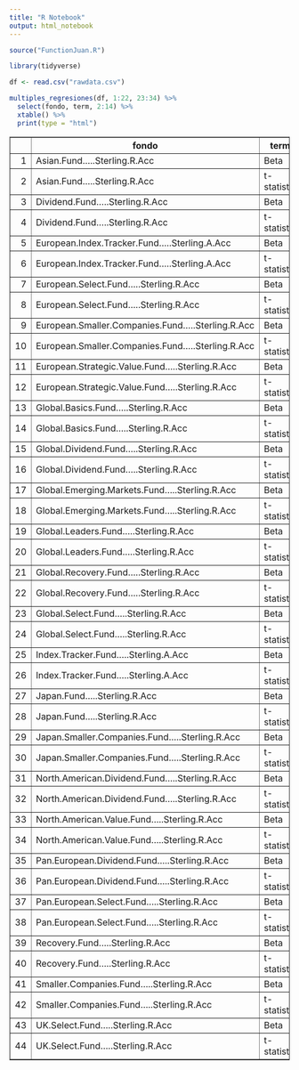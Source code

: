 ```yaml
---
title: "R Notebook"
output: html_notebook
---
```


```r
source("FunctionJuan.R")
```

```r
library(tidyverse)

df <- read.csv("rawdata.csv")

multiples_regresiones(df, 1:22, 23:34) %>%
  select(fondo, term, 2:14) %>%
  xtable() %>%
  print(type = "html")
```

<table border=1>
<tr> <th>  </th> <th> fondo </th> <th> term </th> <th> (Intercept) </th> <th> Asian.Index.in.GBP </th> <th> Europe.Dividend.Index.in.GBP </th> <th> Europe.Index.in.GBP </th> <th> FTSE.ASX.Index.in.GBP </th> <th> FTSE.Dividend.Index.in.GBP </th> <th> FTSE.Small.Cap.Index.in.GBP </th> <th> Japan.Index.in.GBP </th> <th> Japan.Index.Smaller.Companies.in.GBP </th> <th> SPXTR.Dividend.Index.in.GBP </th> <th> SPXTR.Index.in.GBP </th> <th> World.Emerging.Markets.in.GBP </th> <th> World.Index.in.GBP </th>  </tr>
  <tr> <td align="right"> 1 </td> <td> Asian.Fund.....Sterling.R.Acc </td> <td> Beta </td> <td align="right"> -0.00 </td> <td align="right"> 0.74 </td> <td align="right"> -0.04 </td> <td align="right"> -0.04 </td> <td align="right"> -0.03 </td> <td align="right"> 0.04 </td> <td align="right"> 0.07 </td> <td align="right"> 0.11 </td> <td align="right"> -0.07 </td> <td align="right"> -0.04 </td> <td align="right"> 0.07 </td> <td align="right"> 0.16 </td> <td align="right"> -0.01 </td> </tr>
  <tr> <td align="right"> 2 </td> <td> Asian.Fund.....Sterling.R.Acc </td> <td> t-statistic </td> <td align="right"> -1.04 </td> <td align="right"> 12.57 </td> <td align="right"> -0.67 </td> <td align="right"> -0.89 </td> <td align="right"> -0.50 </td> <td align="right"> 0.90 </td> <td align="right"> 1.61 </td> <td align="right"> 2.56 </td> <td align="right"> -1.67 </td> <td align="right"> -0.82 </td> <td align="right"> 0.78 </td> <td align="right"> 2.85 </td> <td align="right"> -0.11 </td> </tr>
  <tr> <td align="right"> 3 </td> <td> Dividend.Fund.....Sterling.R.Acc </td> <td> Beta </td> <td align="right"> -0.00 </td> <td align="right"> 0.17 </td> <td align="right"> 0.03 </td> <td align="right"> -0.01 </td> <td align="right"> 0.69 </td> <td align="right"> 0.02 </td> <td align="right"> 0.16 </td> <td align="right"> -0.08 </td> <td align="right"> 0.07 </td> <td align="right"> -0.07 </td> <td align="right"> 0.08 </td> <td align="right"> -0.11 </td> <td align="right"> -0.02 </td> </tr>
  <tr> <td align="right"> 4 </td> <td> Dividend.Fund.....Sterling.R.Acc </td> <td> t-statistic </td> <td align="right"> -1.51 </td> <td align="right"> 3.17 </td> <td align="right"> 0.46 </td> <td align="right"> -0.31 </td> <td align="right"> 11.39 </td> <td align="right"> 0.42 </td> <td align="right"> 3.95 </td> <td align="right"> -2.06 </td> <td align="right"> 2.03 </td> <td align="right"> -1.63 </td> <td align="right"> 1.09 </td> <td align="right"> -2.28 </td> <td align="right"> -0.19 </td> </tr>
  <tr> <td align="right"> 5 </td> <td> European.Index.Tracker.Fund.....Sterling.A.Acc </td> <td> Beta </td> <td align="right"> -0.00 </td> <td align="right"> 0.41 </td> <td align="right"> 0.02 </td> <td align="right"> 0.81 </td> <td align="right"> -0.03 </td> <td align="right"> -0.06 </td> <td align="right"> 0.17 </td> <td align="right"> 0.22 </td> <td align="right"> -0.10 </td> <td align="right"> -0.00 </td> <td align="right"> -0.24 </td> <td align="right"> -0.20 </td> <td align="right"> 0.04 </td> </tr>
  <tr> <td align="right"> 6 </td> <td> European.Index.Tracker.Fund.....Sterling.A.Acc </td> <td> t-statistic </td> <td align="right"> -1.23 </td> <td align="right"> 6.72 </td> <td align="right"> 0.29 </td> <td align="right"> 16.00 </td> <td align="right"> -0.43 </td> <td align="right"> -1.15 </td> <td align="right"> 3.67 </td> <td align="right"> 4.76 </td> <td align="right"> -2.32 </td> <td align="right"> -0.07 </td> <td align="right"> -2.70 </td> <td align="right"> -3.46 </td> <td align="right"> 0.32 </td> </tr>
  <tr> <td align="right"> 7 </td> <td> European.Select.Fund.....Sterling.R.Acc </td> <td> Beta </td> <td align="right"> -0.00 </td> <td align="right"> 0.05 </td> <td align="right"> 0.02 </td> <td align="right"> 0.68 </td> <td align="right"> -0.03 </td> <td align="right"> -0.05 </td> <td align="right"> 0.16 </td> <td align="right"> 0.08 </td> <td align="right"> -0.05 </td> <td align="right"> -0.08 </td> <td align="right"> 0.02 </td> <td align="right"> -0.04 </td> <td align="right"> 0.16 </td> </tr>
  <tr> <td align="right"> 8 </td> <td> European.Select.Fund.....Sterling.R.Acc </td> <td> t-statistic </td> <td align="right"> -1.00 </td> <td align="right"> 0.86 </td> <td align="right"> 0.30 </td> <td align="right"> 13.43 </td> <td align="right"> -0.41 </td> <td align="right"> -0.97 </td> <td align="right"> 3.49 </td> <td align="right"> 1.75 </td> <td align="right"> -1.25 </td> <td align="right"> -1.64 </td> <td align="right"> 0.21 </td> <td align="right"> -0.63 </td> <td align="right"> 1.17 </td> </tr>
  <tr> <td align="right"> 9 </td> <td> European.Smaller.Companies.Fund.....Sterling.R.Acc </td> <td> Beta </td> <td align="right"> 0.00 </td> <td align="right"> 0.14 </td> <td align="right"> -0.06 </td> <td align="right"> 0.59 </td> <td align="right"> 0.02 </td> <td align="right"> -0.08 </td> <td align="right"> 0.51 </td> <td align="right"> -0.09 </td> <td align="right"> 0.03 </td> <td align="right"> -0.18 </td> <td align="right"> -0.08 </td> <td align="right"> -0.03 </td> <td align="right"> 0.23 </td> </tr>
  <tr> <td align="right"> 10 </td> <td> European.Smaller.Companies.Fund.....Sterling.R.Acc </td> <td> t-statistic </td> <td align="right"> 0.82 </td> <td align="right"> 1.62 </td> <td align="right"> -0.65 </td> <td align="right"> 8.20 </td> <td align="right"> 0.17 </td> <td align="right"> -1.14 </td> <td align="right"> 7.73 </td> <td align="right"> -1.38 </td> <td align="right"> 0.45 </td> <td align="right"> -2.61 </td> <td align="right"> -0.66 </td> <td align="right"> -0.42 </td> <td align="right"> 1.20 </td> </tr>
  <tr> <td align="right"> 11 </td> <td> European.Strategic.Value.Fund.....Sterling.R.Acc </td> <td> Beta </td> <td align="right"> -0.00 </td> <td align="right"> 0.10 </td> <td align="right"> -0.08 </td> <td align="right"> 0.57 </td> <td align="right"> 0.14 </td> <td align="right"> 0.12 </td> <td align="right"> 0.07 </td> <td align="right"> 0.11 </td> <td align="right"> -0.06 </td> <td align="right"> -0.05 </td> <td align="right"> 0.07 </td> <td align="right"> -0.03 </td> <td align="right"> -0.09 </td> </tr>
  <tr> <td align="right"> 12 </td> <td> European.Strategic.Value.Fund.....Sterling.R.Acc </td> <td> t-statistic </td> <td align="right"> -1.18 </td> <td align="right"> 1.72 </td> <td align="right"> -1.32 </td> <td align="right"> 12.01 </td> <td align="right"> 2.23 </td> <td align="right"> 2.63 </td> <td align="right"> 1.55 </td> <td align="right"> 2.52 </td> <td align="right"> -1.43 </td> <td align="right"> -1.06 </td> <td align="right"> 0.88 </td> <td align="right"> -0.56 </td> <td align="right"> -0.71 </td> </tr>
  <tr> <td align="right"> 13 </td> <td> Global.Basics.Fund.....Sterling.R.Acc </td> <td> Beta </td> <td align="right"> -0.00 </td> <td align="right"> 0.44 </td> <td align="right"> 0.11 </td> <td align="right"> -0.03 </td> <td align="right"> 0.09 </td> <td align="right"> -0.10 </td> <td align="right"> 0.24 </td> <td align="right"> 0.08 </td> <td align="right"> -0.02 </td> <td align="right"> -0.13 </td> <td align="right"> -0.21 </td> <td align="right"> -0.10 </td> <td align="right"> 0.64 </td> </tr>
  <tr> <td align="right"> 14 </td> <td> Global.Basics.Fund.....Sterling.R.Acc </td> <td> t-statistic </td> <td align="right"> -2.07 </td> <td align="right"> 5.94 </td> <td align="right"> 1.31 </td> <td align="right"> -0.50 </td> <td align="right"> 1.11 </td> <td align="right"> -1.55 </td> <td align="right"> 4.25 </td> <td align="right"> 1.39 </td> <td align="right"> -0.48 </td> <td align="right"> -2.25 </td> <td align="right"> -1.92 </td> <td align="right"> -1.35 </td> <td align="right"> 3.88 </td> </tr>
  <tr> <td align="right"> 15 </td> <td> Global.Dividend.Fund.....Sterling.R.Acc </td> <td> Beta </td> <td align="right"> -0.00 </td> <td align="right"> 0.26 </td> <td align="right"> 0.09 </td> <td align="right"> 0.05 </td> <td align="right"> 0.07 </td> <td align="right"> -0.01 </td> <td align="right"> 0.11 </td> <td align="right"> 0.04 </td> <td align="right"> 0.02 </td> <td align="right"> 0.06 </td> <td align="right"> 0.04 </td> <td align="right"> -0.12 </td> <td align="right"> 0.35 </td> </tr>
  <tr> <td align="right"> 16 </td> <td> Global.Dividend.Fund.....Sterling.R.Acc </td> <td> t-statistic </td> <td align="right"> -1.57 </td> <td align="right"> 3.94 </td> <td align="right"> 1.29 </td> <td align="right"> 0.89 </td> <td align="right"> 0.91 </td> <td align="right"> -0.17 </td> <td align="right"> 2.12 </td> <td align="right"> 0.87 </td> <td align="right"> 0.51 </td> <td align="right"> 1.20 </td> <td align="right"> 0.46 </td> <td align="right"> -1.91 </td> <td align="right"> 2.41 </td> </tr>
  <tr> <td align="right"> 17 </td> <td> Global.Emerging.Markets.Fund.....Sterling.R.Acc </td> <td> Beta </td> <td align="right"> -0.00 </td> <td align="right"> 0.14 </td> <td align="right"> 0.02 </td> <td align="right"> -0.03 </td> <td align="right"> -0.05 </td> <td align="right"> 0.05 </td> <td align="right"> 0.03 </td> <td align="right"> 0.09 </td> <td align="right"> -0.07 </td> <td align="right"> -0.02 </td> <td align="right"> -0.07 </td> <td align="right"> 0.80 </td> <td align="right"> 0.01 </td> </tr>
  <tr> <td align="right"> 18 </td> <td> Global.Emerging.Markets.Fund.....Sterling.R.Acc </td> <td> t-statistic </td> <td align="right"> -0.27 </td> <td align="right"> 2.37 </td> <td align="right"> 0.25 </td> <td align="right"> -0.65 </td> <td align="right"> -0.65 </td> <td align="right"> 0.95 </td> <td align="right"> 0.72 </td> <td align="right"> 1.93 </td> <td align="right"> -1.55 </td> <td align="right"> -0.34 </td> <td align="right"> -0.83 </td> <td align="right"> 13.83 </td> <td align="right"> 0.09 </td> </tr>
  <tr> <td align="right"> 19 </td> <td> Global.Leaders.Fund.....Sterling.R.Acc </td> <td> Beta </td> <td align="right"> -0.00 </td> <td align="right"> 0.20 </td> <td align="right"> 0.01 </td> <td align="right"> 0.10 </td> <td align="right"> 0.01 </td> <td align="right"> 0.02 </td> <td align="right"> 0.11 </td> <td align="right"> 0.10 </td> <td align="right"> 0.04 </td> <td align="right"> -0.03 </td> <td align="right"> 0.19 </td> <td align="right"> -0.09 </td> <td align="right"> 0.34 </td> </tr>
  <tr> <td align="right"> 20 </td> <td> Global.Leaders.Fund.....Sterling.R.Acc </td> <td> t-statistic </td> <td align="right"> -1.78 </td> <td align="right"> 3.20 </td> <td align="right"> 0.11 </td> <td align="right"> 1.88 </td> <td align="right"> 0.12 </td> <td align="right"> 0.45 </td> <td align="right"> 2.21 </td> <td align="right"> 2.15 </td> <td align="right"> 1.01 </td> <td align="right"> -0.51 </td> <td align="right"> 2.05 </td> <td align="right"> -1.52 </td> <td align="right"> 2.36 </td> </tr>
  <tr> <td align="right"> 21 </td> <td> Global.Recovery.Fund.....Sterling.R.Acc </td> <td> Beta </td> <td align="right"> -0.00 </td> <td align="right"> 0.16 </td> <td align="right"> -0.04 </td> <td align="right"> 0.06 </td> <td align="right"> -0.04 </td> <td align="right"> 0.05 </td> <td align="right"> 0.09 </td> <td align="right"> 0.02 </td> <td align="right"> 0.03 </td> <td align="right"> -0.09 </td> <td align="right"> 0.14 </td> <td align="right"> -0.10 </td> <td align="right"> 0.62 </td> </tr>
  <tr> <td align="right"> 22 </td> <td> Global.Recovery.Fund.....Sterling.R.Acc </td> <td> t-statistic </td> <td align="right"> -1.60 </td> <td align="right"> 2.32 </td> <td align="right"> -0.56 </td> <td align="right"> 1.04 </td> <td align="right"> -0.47 </td> <td align="right"> 0.84 </td> <td align="right"> 1.62 </td> <td align="right"> 0.30 </td> <td align="right"> 0.69 </td> <td align="right"> -1.63 </td> <td align="right"> 1.41 </td> <td align="right"> -1.49 </td> <td align="right"> 3.99 </td> </tr>
  <tr> <td align="right"> 23 </td> <td> Global.Select.Fund.....Sterling.R.Acc </td> <td> Beta </td> <td align="right"> -0.00 </td> <td align="right"> 0.16 </td> <td align="right"> -0.02 </td> <td align="right"> 0.18 </td> <td align="right"> 0.06 </td> <td align="right"> -0.05 </td> <td align="right"> 0.09 </td> <td align="right"> 0.09 </td> <td align="right"> -0.01 </td> <td align="right"> 0.02 </td> <td align="right"> 0.09 </td> <td align="right"> -0.07 </td> <td align="right"> 0.39 </td> </tr>
  <tr> <td align="right"> 24 </td> <td> Global.Select.Fund.....Sterling.R.Acc </td> <td> t-statistic </td> <td align="right"> -1.23 </td> <td align="right"> 2.67 </td> <td align="right"> -0.23 </td> <td align="right"> 3.59 </td> <td align="right"> 0.91 </td> <td align="right"> -1.03 </td> <td align="right"> 2.00 </td> <td align="right"> 1.87 </td> <td align="right"> -0.21 </td> <td align="right"> 0.40 </td> <td align="right"> 1.05 </td> <td align="right"> -1.22 </td> <td align="right"> 2.88 </td> </tr>
  <tr> <td align="right"> 25 </td> <td> Index.Tracker.Fund.....Sterling.A.Acc </td> <td> Beta </td> <td align="right"> -0.00 </td> <td align="right"> 0.42 </td> <td align="right"> 0.12 </td> <td align="right"> -0.08 </td> <td align="right"> 0.67 </td> <td align="right"> 0.07 </td> <td align="right"> 0.05 </td> <td align="right"> 0.11 </td> <td align="right"> -0.09 </td> <td align="right"> -0.00 </td> <td align="right"> -0.26 </td> <td align="right"> -0.22 </td> <td align="right"> 0.17 </td> </tr>
  <tr> <td align="right"> 26 </td> <td> Index.Tracker.Fund.....Sterling.A.Acc </td> <td> t-statistic </td> <td align="right"> -0.27 </td> <td align="right"> 7.40 </td> <td align="right"> 1.89 </td> <td align="right"> -1.68 </td> <td align="right"> 10.36 </td> <td align="right"> 1.55 </td> <td align="right"> 1.26 </td> <td align="right"> 2.60 </td> <td align="right"> -2.19 </td> <td align="right"> -0.07 </td> <td align="right"> -3.20 </td> <td align="right"> -4.06 </td> <td align="right"> 1.33 </td> </tr>
  <tr> <td align="right"> 27 </td> <td> Japan.Fund.....Sterling.R.Acc </td> <td> Beta </td> <td align="right"> -0.00 </td> <td align="right"> -0.06 </td> <td align="right"> 0.02 </td> <td align="right"> -0.14 </td> <td align="right"> -0.05 </td> <td align="right"> 0.19 </td> <td align="right"> 0.15 </td> <td align="right"> 0.79 </td> <td align="right"> -0.02 </td> <td align="right"> -0.14 </td> <td align="right"> 0.28 </td> <td align="right"> 0.13 </td> <td align="right"> -0.17 </td> </tr>
  <tr> <td align="right"> 28 </td> <td> Japan.Fund.....Sterling.R.Acc </td> <td> t-statistic </td> <td align="right"> -0.87 </td> <td align="right"> -0.74 </td> <td align="right"> 0.18 </td> <td align="right"> -1.99 </td> <td align="right"> -0.57 </td> <td align="right"> 2.78 </td> <td align="right"> 2.31 </td> <td align="right"> 12.63 </td> <td align="right"> -0.38 </td> <td align="right"> -2.13 </td> <td align="right"> 2.36 </td> <td align="right"> 1.62 </td> <td align="right"> -0.93 </td> </tr>
  <tr> <td align="right"> 29 </td> <td> Japan.Smaller.Companies.Fund.....Sterling.R.Acc </td> <td> Beta </td> <td align="right"> 0.00 </td> <td align="right"> -0.22 </td> <td align="right"> 0.07 </td> <td align="right"> -0.02 </td> <td align="right"> -0.02 </td> <td align="right"> -0.02 </td> <td align="right"> 0.14 </td> <td align="right"> 0.16 </td> <td align="right"> 0.76 </td> <td align="right"> -0.12 </td> <td align="right"> 0.23 </td> <td align="right"> 0.05 </td> <td align="right"> -0.04 </td> </tr>
  <tr> <td align="right"> 30 </td> <td> Japan.Smaller.Companies.Fund.....Sterling.R.Acc </td> <td> t-statistic </td> <td align="right"> 1.37 </td> <td align="right"> -2.68 </td> <td align="right"> 0.79 </td> <td align="right"> -0.36 </td> <td align="right"> -0.17 </td> <td align="right"> -0.37 </td> <td align="right"> 2.23 </td> <td align="right"> 2.63 </td> <td align="right"> 13.30 </td> <td align="right"> -1.81 </td> <td align="right"> 1.96 </td> <td align="right"> 0.64 </td> <td align="right"> -0.21 </td> </tr>
  <tr> <td align="right"> 31 </td> <td> North.American.Dividend.Fund.....Sterling.R.Acc </td> <td> Beta </td> <td align="right"> -0.00 </td> <td align="right"> 0.10 </td> <td align="right"> 0.07 </td> <td align="right"> -0.07 </td> <td align="right"> 0.00 </td> <td align="right"> -0.09 </td> <td align="right"> 0.18 </td> <td align="right"> 0.00 </td> <td align="right"> 0.01 </td> <td align="right"> 0.09 </td> <td align="right"> 0.40 </td> <td align="right"> -0.12 </td> <td align="right"> 0.40 </td> </tr>
  <tr> <td align="right"> 32 </td> <td> North.American.Dividend.Fund.....Sterling.R.Acc </td> <td> t-statistic </td> <td align="right"> -1.60 </td> <td align="right"> 1.22 </td> <td align="right"> 0.78 </td> <td align="right"> -1.04 </td> <td align="right"> 0.05 </td> <td align="right"> -1.36 </td> <td align="right"> 2.87 </td> <td align="right"> 0.02 </td> <td align="right"> 0.25 </td> <td align="right"> 1.39 </td> <td align="right"> 3.37 </td> <td align="right"> -1.56 </td> <td align="right"> 2.21 </td> </tr>
  <tr> <td align="right"> 33 </td> <td> North.American.Value.Fund.....Sterling.R.Acc </td> <td> Beta </td> <td align="right"> -0.00 </td> <td align="right"> 0.85 </td> <td align="right"> 0.15 </td> <td align="right"> -0.17 </td> <td align="right"> -0.03 </td> <td align="right"> -0.14 </td> <td align="right"> 0.35 </td> <td align="right"> 0.49 </td> <td align="right"> -0.21 </td> <td align="right"> -0.02 </td> <td align="right"> 0.19 </td> <td align="right"> -0.62 </td> <td align="right"> 0.33 </td> </tr>
  <tr> <td align="right"> 34 </td> <td> North.American.Value.Fund.....Sterling.R.Acc </td> <td> t-statistic </td> <td align="right"> -1.02 </td> <td align="right"> 6.84 </td> <td align="right"> 1.08 </td> <td align="right"> -1.62 </td> <td align="right"> -0.21 </td> <td align="right"> -1.32 </td> <td align="right"> 3.69 </td> <td align="right"> 5.27 </td> <td align="right"> -2.43 </td> <td align="right"> -0.24 </td> <td align="right"> 1.07 </td> <td align="right"> -5.27 </td> <td align="right"> 1.21 </td> </tr>
  <tr> <td align="right"> 35 </td> <td> Pan.European.Dividend.Fund.....Sterling.R.Acc </td> <td> Beta </td> <td align="right"> -0.00 </td> <td align="right"> 0.40 </td> <td align="right"> 0.17 </td> <td align="right"> 0.39 </td> <td align="right"> 0.19 </td> <td align="right"> -0.02 </td> <td align="right"> 0.04 </td> <td align="right"> 0.13 </td> <td align="right"> -0.07 </td> <td align="right"> 0.06 </td> <td align="right"> -0.26 </td> <td align="right"> -0.27 </td> <td align="right"> 0.15 </td> </tr>
  <tr> <td align="right"> 36 </td> <td> Pan.European.Dividend.Fund.....Sterling.R.Acc </td> <td> t-statistic </td> <td align="right"> -0.31 </td> <td align="right"> 6.65 </td> <td align="right"> 2.58 </td> <td align="right"> 7.81 </td> <td align="right"> 2.72 </td> <td align="right"> -0.40 </td> <td align="right"> 0.80 </td> <td align="right"> 2.90 </td> <td align="right"> -1.57 </td> <td align="right"> 1.23 </td> <td align="right"> -2.95 </td> <td align="right"> -4.78 </td> <td align="right"> 1.15 </td> </tr>
  <tr> <td align="right"> 37 </td> <td> Pan.European.Select.Fund.....Sterling.R.Acc </td> <td> Beta </td> <td align="right"> -0.00 </td> <td align="right"> 0.07 </td> <td align="right"> -0.01 </td> <td align="right"> 0.50 </td> <td align="right"> 0.22 </td> <td align="right"> 0.01 </td> <td align="right"> 0.08 </td> <td align="right"> 0.01 </td> <td align="right"> -0.01 </td> <td align="right"> -0.05 </td> <td align="right"> -0.04 </td> <td align="right"> 0.03 </td> <td align="right"> 0.08 </td> </tr>
  <tr> <td align="right"> 38 </td> <td> Pan.European.Select.Fund.....Sterling.R.Acc </td> <td> t-statistic </td> <td align="right"> -1.55 </td> <td align="right"> 1.17 </td> <td align="right"> -0.22 </td> <td align="right"> 10.50 </td> <td align="right"> 3.31 </td> <td align="right"> 0.26 </td> <td align="right"> 1.84 </td> <td align="right"> 0.30 </td> <td align="right"> -0.18 </td> <td align="right"> -1.03 </td> <td align="right"> -0.47 </td> <td align="right"> 0.47 </td> <td align="right"> 0.64 </td> </tr>
  <tr> <td align="right"> 39 </td> <td> Recovery.Fund.....Sterling.R.Acc </td> <td> Beta </td> <td align="right"> -0.00 </td> <td align="right"> 0.11 </td> <td align="right"> -0.09 </td> <td align="right"> -0.02 </td> <td align="right"> 0.80 </td> <td align="right"> -0.06 </td> <td align="right"> 0.26 </td> <td align="right"> -0.01 </td> <td align="right"> 0.00 </td> <td align="right"> -0.03 </td> <td align="right"> 0.11 </td> <td align="right"> -0.08 </td> <td align="right"> -0.01 </td> </tr>
  <tr> <td align="right"> 40 </td> <td> Recovery.Fund.....Sterling.R.Acc </td> <td> t-statistic </td> <td align="right"> -2.08 </td> <td align="right"> 1.74 </td> <td align="right"> -1.27 </td> <td align="right"> -0.29 </td> <td align="right"> 10.85 </td> <td align="right"> -1.21 </td> <td align="right"> 5.21 </td> <td align="right"> -0.20 </td> <td align="right"> 0.07 </td> <td align="right"> -0.51 </td> <td align="right"> 1.16 </td> <td align="right"> -1.32 </td> <td align="right"> -0.07 </td> </tr>
  <tr> <td align="right"> 41 </td> <td> Smaller.Companies.Fund.....Sterling.R.Acc </td> <td> Beta </td> <td align="right"> 0.00 </td> <td align="right"> 0.23 </td> <td align="right"> -0.11 </td> <td align="right"> -0.09 </td> <td align="right"> 0.05 </td> <td align="right"> 0.19 </td> <td align="right"> 0.71 </td> <td align="right"> -0.02 </td> <td align="right"> -0.02 </td> <td align="right"> -0.21 </td> <td align="right"> -0.06 </td> <td align="right"> -0.20 </td> <td align="right"> 0.40 </td> </tr>
  <tr> <td align="right"> 42 </td> <td> Smaller.Companies.Fund.....Sterling.R.Acc </td> <td> t-statistic </td> <td align="right"> 0.80 </td> <td align="right"> 2.82 </td> <td align="right"> -1.22 </td> <td align="right"> -1.32 </td> <td align="right"> 0.57 </td> <td align="right"> 2.77 </td> <td align="right"> 11.21 </td> <td align="right"> -0.36 </td> <td align="right"> -0.27 </td> <td align="right"> -3.19 </td> <td align="right"> -0.51 </td> <td align="right"> -2.53 </td> <td align="right"> 2.17 </td> </tr>
  <tr> <td align="right"> 43 </td> <td> UK.Select.Fund.....Sterling.R.Acc </td> <td> Beta </td> <td align="right"> -0.00 </td> <td align="right"> 0.20 </td> <td align="right"> -0.11 </td> <td align="right"> 0.07 </td> <td align="right"> 0.81 </td> <td align="right"> 0.06 </td> <td align="right"> 0.17 </td> <td align="right"> 0.07 </td> <td align="right"> -0.03 </td> <td align="right"> -0.06 </td> <td align="right"> 0.16 </td> <td align="right"> -0.17 </td> <td align="right"> -0.19 </td> </tr>
  <tr> <td align="right"> 44 </td> <td> UK.Select.Fund.....Sterling.R.Acc </td> <td> t-statistic </td> <td align="right"> -1.55 </td> <td align="right"> 3.32 </td> <td align="right"> -1.71 </td> <td align="right"> 1.37 </td> <td align="right"> 11.79 </td> <td align="right"> 1.23 </td> <td align="right"> 3.69 </td> <td align="right"> 1.56 </td> <td align="right"> -0.74 </td> <td align="right"> -1.29 </td> <td align="right"> 1.82 </td> <td align="right"> -2.99 </td> <td align="right"> -1.40 </td> </tr>
   </table>
   


